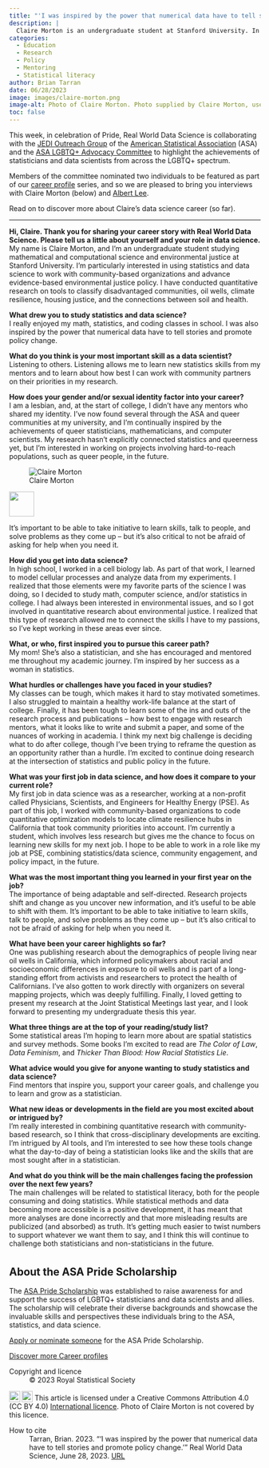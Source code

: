 ```yaml
---
title: "'I was inspired by the power that numerical data have to tell stories and promote policy change'"
description: |
  Claire Morton is an undergraduate student at Stanford University. In this Q&A, Claire explains how a high school job in a cell biology lab led to college studies in mathematical and computational science and environmental justice.
categories:
  - Education
  - Research
  - Policy
  - Mentoring
  - Statistical literacy
author: Brian Tarran
date: 06/28/2023
image: images/claire-morton.png
image-alt: Photo of Claire Morton. Photo supplied by Claire Morton, used with permission.
toc: false
---
```

This week, in celebration of Pride, Real World Data Science is collaborating with the [JEDI Outreach Group](https://datascijedi.org/) of the [American Statistical Association](https://www.amstat.org/) (ASA) and the [ASA LGBTQ+ Advocacy Committee](https://sites.google.com/view/asa-lgbtq/home) to highlight the achievements of statisticians and data scientists from across the LGBTQ+ spectrum.

Members of the committee nominated two individuals to be featured as part of our [career profile](https://realworlddatascience.net/people-paths/career-profiles/) series, and so we are pleased to bring you interviews with Claire Morton (below) and [Albert Lee](albert-lee.qmd).

Read on to discover more about Claire's data science career (so far).

::: keyline
---
:::

**Hi, Claire. Thank you for sharing your career story with Real World Data Science. Please tell us a little about yourself and your role in data science.**\
My name is Claire Morton, and I’m an undergraduate student studying mathematical and computational science and environmental justice at Stanford University. I’m particularly interested in using statistics and data science to work with community-based organizations and advance evidence-based environmental justice policy. I have conducted quantitative research on tools to classify disadvantaged communities, oil wells, climate resilience, housing justice, and the connections between soil and health. 

**What drew you to study statistics and data science?**\
I really enjoyed my math, statistics, and coding classes in school. I was also inspired by the power that numerical data have to tell stories and promote policy change. 

**What do you think is your most important skill as a data scientist?**\
Listening to others. Listening allows me to learn new statistics skills from my mentors and to learn about how best I can work with community partners on their priorities in my research. 

**How does your gender and/or sexual identity factor into your career?**\
I am a lesbian, and, at the start of college, I didn’t have any mentors who shared my identity. I’ve now found several through the ASA and queer communities at my university, and I’m continually inspired by the achievements of queer statisticians, mathematicians, and computer scientists. My research hasn’t explicitly connected statistics and queerness yet, but I’m interested in working on projects involving hard-to-reach populations, such as queer people, in the future. 

::: {.pullquote-container}
::: grid
::: {.g-col-12 .g-col-lg-4}
![Claire Morton](images/claire-morton.png){fig-alt="Portrait photo of Claire Morton" fig-align="left"}
::: 
::: {.g-col-12 .g-col-lg-8 .pullquote-grid .pullquote}
![](/images/pullquote-purple.png){width="50px"}

It’s important to be able to take initiative to learn skills, talk to people, and solve problems as they come up – but it’s also critical to not be afraid of asking for help when you need it. 
:::
:::
:::

**How did you get into data science?**\
In high school, I worked in a cell biology lab. As part of that work, I learned to model cellular processes and analyze data from my experiments. I realized that those elements were my favorite parts of the science I was doing, so I decided to study math, computer science, and/or statistics in college. I had always been interested in environmental issues, and so I got involved in quantitative research about environmental justice. I realized that this type of research allowed me to connect the skills I have to my passions, so I’ve kept working in these areas ever since. 

**What, or who, first inspired you to pursue this career path?**\
My mom! She’s also a statistician, and she has encouraged and mentored me throughout my academic journey. I’m inspired by her success as a woman in statistics. 

**What hurdles or challenges have you faced in your studies?**\
My classes can be tough, which makes it hard to stay motivated sometimes. I also struggled to maintain a healthy work-life balance at the start of college. Finally, it has been tough to learn some of the ins and outs of the research process and publications – how best to engage with research mentors, what it looks like to write and submit a paper, and some of the nuances of working in academia. I think my next big challenge is deciding what to do after college, though I’ve been trying to reframe the question as an opportunity rather than a hurdle. I’m excited to continue doing research at the intersection of statistics and public policy in the future. 

**What was your first job in data science, and how does it compare to your current role?**\
My first job in data science was as a researcher, working at a non-profit called Physicians, Scientists, and Engineers for Healthy Energy (PSE). As part of this job, I worked with community-based organizations to code quantitative optimization models to locate climate resilience hubs in California that took community priorities into account. I’m currently a student, which involves less research but gives me the chance to focus on learning new skills for my next job. I hope to be able to work in a role like my job at PSE, combining statistics/data science, community engagement, and policy impact, in the future. 

**What was the most important thing you learned in your first year on the job?**\
The importance of being adaptable and self-directed. Research projects shift and change as you uncover new information, and it’s useful to be able to shift with them. It’s important to be able to take initiative to learn skills, talk to people, and solve problems as they come up – but it’s also critical to not be afraid of asking for help when you need it. 

**What have been your career highlights so far?**\
One was publishing research about the demographics of people living near oil wells in California, which informed policymakers about racial and socioeconomic differences in exposure to oil wells and is part of a long-standing effort from activists and researchers to protect the health of Californians. I’ve also gotten to work directly with organizers on several mapping projects, which was deeply fulfilling. Finally, I loved getting to present my research at the Joint Statistical Meetings last year, and I look forward to presenting my undergraduate thesis this year. 

**What three things are at the top of your reading/study list?**\
Some statistical areas I’m hoping to learn more about are spatial statistics and survey methods. Some books I’m excited to read are *The Color of Law*, *Data Feminism*, and *Thicker Than Blood: How Racial Statistics Lie*.  

**What advice would you give for anyone wanting to study statistics and data science?**\
Find mentors that inspire you, support your career goals, and challenge you to learn and grow as a statistician. 

**What new ideas or developments in the field are you most excited about or intrigued by?**\
I’m really interested in combining quantitative research with community-based research, so I think that cross-disciplinary developments are exciting. I’m intrigued by AI tools, and I’m interested to see how these tools change what the day-to-day of being a statistician looks like and the skills that are most sought after in a statistician. 

**And what do you think will be the main challenges facing the profession over the next few years?**\
The main challenges will be related to statistical literacy, both for the people consuming and doing statistics. While statistical methods and data becoming more accessible is a positive development, it has meant that more analyses are done incorrectly and that more misleading results are publicized (and absorbed) as truth. It’s getting much easier to twist numbers to support whatever we want them to say, and I think this will continue to challenge both statisticians and non-statisticians in the future.   

::: {.callout-note style="margin-top: 2.25rem;" appearance="simple"}
## About the ASA Pride Scholarship
The [ASA Pride Scholarship](https://www.amstat.org/the-asa-celebrates-pride!) was established to raise awareness for and support the success of LGBTQ+ statisticians and data scientists and allies. The scholarship will celebrate their diverse backgrounds and showcase the invaluable skills and perspectives these individuals bring to the ASA, statistics, and data science.

[Apply or nominate someone](https://www.amstat.org/your-career/awards/asa-pride-scholarship) for the ASA Pride Scholarship.
:::

::: {.article-btn}
[Discover more Career profiles](/people-paths/career-profiles/index.qmd)
:::

::: {.further-info}
::: grid
::: {.g-col-12 .g-col-md-6}
Copyright and licence
: &copy; 2023 Royal Statistical Society

<a href="http://creativecommons.org/licenses/by/4.0/?ref=chooser-v1" target="_blank" rel="license noopener noreferrer" style="display:inline-block;"> <img style="height:22px!important;vertical-align:text-bottom;" src="https://mirrors.creativecommons.org/presskit/icons/cc.svg?ref=chooser-v1"><img style="height:22px!important;margin-left:3px;vertical-align:text-bottom;" src="https://mirrors.creativecommons.org/presskit/icons/by.svg?ref=chooser-v1"></a> This article is licensed under a Creative Commons Attribution 4.0 (CC BY 4.0) <a href="http://creativecommons.org/licenses/by/4.0/?ref=chooser-v1" target="_blank" rel="license noopener noreferrer" style="display:inline-block;"> International licence</a>. Photo of Claire Morton is not covered by this licence.  

:::

::: {.g-col-12 .g-col-md-6}
How to cite
: Tarran, Brian. 2023. "'I was inspired by the power that numerical data have to tell stories and promote policy change.'" Real World Data Science, June 28, 2023. [URL](https://realworlddatascience.net/people-paths/career-profiles/posts/2023/06/28/claire-morton.html)
:::
:::
:::